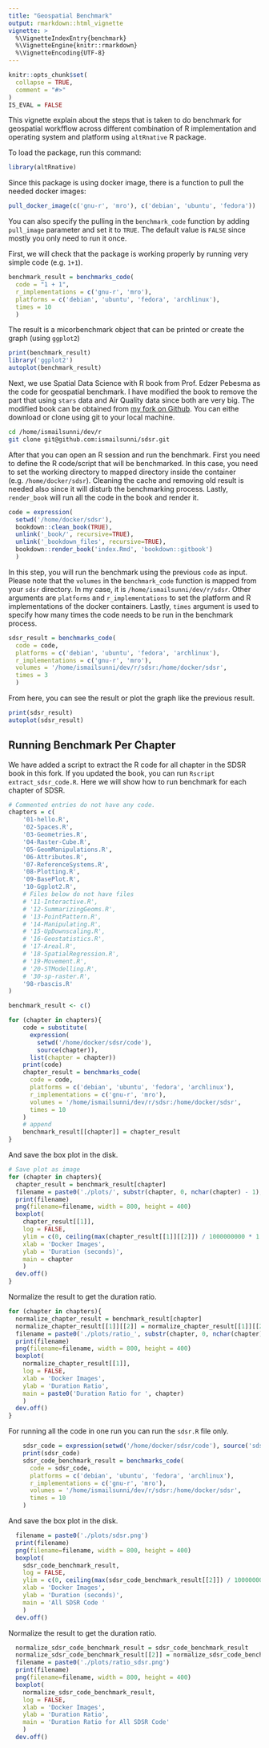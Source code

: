 ```yaml
---
title: "Geospatial Benchmark"
output: rmarkdown::html_vignette
vignette: >
  %\VignetteIndexEntry{benchmark}
  %\VignetteEngine{knitr::rmarkdown}
  %\VignetteEncoding{UTF-8}
---
```


```r
knitr::opts_chunk$set(
  collapse = TRUE,
  comment = "#>"
)
IS_EVAL = FALSE
```

This vignette explain about the steps that is taken to do benchmark for geospatial workfflow across different combination of R implementation and operating system and platform using `altRnative` R package.

To load the package, run this command:

```r
library(altRnative)
```

Since this package is using docker image, there is a function to pull the needed docker images:

```r
pull_docker_image(c('gnu-r', 'mro'), c('debian', 'ubuntu', 'fedora'))
```

You can also specify the pulling in the `benchmark_code` function by adding `pull_image` parameter and set it to `TRUE`. The default value is `FALSE` since mostly you only need to run it once.

First, we will check that the package is working properly by running very simple code (e.g. `1+1`).

```r
benchmark_result = benchmarks_code(
  code = "1 + 1", 
  r_implementations = c('gnu-r', 'mro'), 
  platforms = c('debian', 'ubuntu', 'fedora', 'archlinux'),
  times = 10
  )
```

The result is a micorbenchmark object that can be printed or create the graph (using `ggplot2`)
```r
print(benchmark_result)
library('ggplot2')
autoplot(benchmark_result)
```

Next, we use Spatial Data Science with R book from Prof. Edzer Pebesma as the code for geospatial benchmark. I have modified the book to remove the part that using `stars` data and Air Quality data since both are very big. The modified book can be obtained from [my fork on Github](https://github.com/ismailsunni/sdsr). You can eithe download or clone using git to your local machine.

```bash
cd /home/ismailsunni/dev/r
git clone git@github.com:ismailsunni/sdsr.git
```

After that you can open an R session and run the benchmark. First you need to define the R code/script that will be benchmarked. In this case, you need to set the working directory to mapped directory inside the container (e.g. `/home/docker/sdsr`). Cleaning the cache and removing old result is needed also since it will disturb the benchmarking process. Lastly, `render_book` will run all the code in the book and render it.
```R
code = expression(
  setwd('/home/docker/sdsr'), 
  bookdown::clean_book(TRUE), 
  unlink('_book/', recursive=TRUE), 
  unlink('_bookdown_files', recursive=TRUE), 
  bookdown::render_book('index.Rmd', 'bookdown::gitbook')
  )
```
In this step, you will run the benchmark using the previous `code` as input. Please note that the `volumes` in the `benchmark_code` function is mapped from your `sdsr` directory. In my case, it is `/home/ismailsunni/dev/r/sdsr`. Other arguments are `platforms` and `r_implementations` to set the platform and R implementations of the docker containers. Lastly, `times` argument is used to specify how many times the code needs to be run in the benchmark process.
```R
sdsr_result = benchmarks_code(
  code = code, 
  platforms = c('debian', 'ubuntu', 'fedora', 'archlinux'),
  r_implementations = c('gnu-r', 'mro'), 
  volumes = '/home/ismailsunni/dev/r/sdsr:/home/docker/sdsr', 
  times = 3
  )
```

From here, you can see the result or plot the graph like the previous result.
```r
print(sdsr_result)
autoplot(sdsr_result)
```

## Running Benchmark Per Chapter

We have added a script to extract the R code for all chapter in the SDSR book in this fork. If you updated the book, you can run `Rscript extract_sdsr_code.R`. Here we will show how to run benchmark for each chapter of SDSR.
```r
# Commented entries do not have any code.
chapters = c(
    '01-hello.R',
    '02-Spaces.R',
    '03-Geometries.R',
    '04-Raster-Cube.R',
    '05-GeomManipulations.R',
    '06-Attributes.R',
    '07-ReferenceSystems.R',
    '08-Plotting.R',
    '09-BasePlot.R',
    '10-Ggplot2.R',
    # Files below do not have files
    # '11-Interactive.R',
    # '12-SummarizingGeoms.R',
    # '13-PointPattern.R',
    # '14-Manipulating.R',
    # '15-UpDownscaling.R',
    # '16-Geostatistics.R',
    # '17-Areal.R',
    # '18-SpatialRegression.R',
    # '19-Movement.R',
    # '20-STModelling.R',
    # '30-sp-raster.R',
    '98-rbascis.R'
)

benchmark_result <- c()

for (chapter in chapters){
    code = substitute(
      expression(
        setwd('/home/docker/sdsr/code'), 
        source(chapter)), 
      list(chapter = chapter))
    print(code)
    chapter_result = benchmarks_code(
      code = code,
      platforms = c('debian', 'ubuntu', 'fedora', 'archlinux'),
      r_implementations = c('gnu-r', 'mro'),
      volumes = '/home/ismailsunni/dev/r/sdsr:/home/docker/sdsr',
      times = 10
    )
    # append
    benchmark_result[[chapter]] = chapter_result
}
```

And save the box plot in the disk.
```r
# Save plot as image
for (chapter in chapters){
  chapter_result = benchmark_result[chapter]
  filename = paste0('./plots/', substr(chapter, 0, nchar(chapter) - 1), 'png')
  print(filename)
  png(filename=filename, width = 800, height = 400)
  boxplot(
    chapter_result[[1]], 
    log = FALSE, 
    ylim = c(0, ceiling(max(chapter_result[[1]][[2]]) / 1000000000 * 1.1)),
    xlab = 'Docker Images',
    ylab = 'Duration (seconds)',
    main = chapter
    )
  dev.off()
}
```

Normalize the result to get the duration ratio.

```r
for (chapter in chapters){
  normalize_chapter_result = benchmark_result[chapter]
  normalize_chapter_result[[1]][[2]] = normalize_chapter_result[[1]][[2]] / min(normalize_chapter_result[[1]][[2]])
  filename = paste0('./plots/ratio_', substr(chapter, 0, nchar(chapter) - 1), 'png')
  print(filename)
  png(filename=filename, width = 800, height = 400)
  boxplot(
    normalize_chapter_result[[1]], 
    log = FALSE, 
    xlab = 'Docker Images',
    ylab = 'Duration Ratio',
    main = paste0('Duration Ratio for ', chapter)
    )
  dev.off()
}
```

For running all the code in one run you can run the `sdsr.R` file only.

```r
    sdsr_code = expression(setwd('/home/docker/sdsr/code'), source('sdsr.R'))
    print(sdsr_code)
    sdsr_code_benchmark_result = benchmarks_code(
      code = sdsr_code,
      platforms = c('debian', 'ubuntu', 'fedora', 'archlinux'),
      r_implementations = c('gnu-r', 'mro'),
      volumes = '/home/ismailsunni/dev/r/sdsr:/home/docker/sdsr',
      times = 10
    )
```

And save the box plot in the disk.
```r
  filename = paste0('./plots/sdsr.png')
  print(filename)
  png(filename=filename, width = 800, height = 400)
  boxplot(
    sdsr_code_benchmark_result, 
    log = FALSE, 
    ylim = c(0, ceiling(max(sdsr_code_benchmark_result[[2]]) / 1000000000 * 1.1)),
    xlab = 'Docker Images',
    ylab = 'Duration (seconds)',
    main = 'All SDSR Code '
    )
  dev.off()
```

Normalize the result to get the duration ratio.

```r
  normalize_sdsr_code_benchmark_result = sdsr_code_benchmark_result
  normalize_sdsr_code_benchmark_result[[2]] = normalize_sdsr_code_benchmark_result[[2]] / min(normalize_sdsr_code_benchmark_result[[2]])
  filename = paste0('./plots/ratio_sdsr.png')
  print(filename)
  png(filename=filename, width = 800, height = 400)
  boxplot(
    normalize_sdsr_code_benchmark_result, 
    log = FALSE, 
    xlab = 'Docker Images',
    ylab = 'Duration Ratio',
    main = 'Duration Ratio for All SDSR Code'
    )
  dev.off()
```

